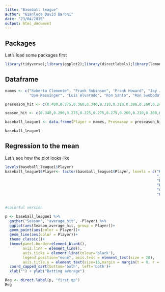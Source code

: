 ```yaml
---
title: "Baseball league"
author: "Gianluca David Baroni"
date: "23/04/2019"
output: html_document
---
```


## Packages 

Let's load some packages first

```r
library(tidyverse);library(ggplot2);library(directlabels);library(lemon)
```

## Dataframe

```r
names <- c("Roberto Clemente", "Frank Robinson", "Frank Howard", "Jay Johnstone", "Ken Berry", "Jim Spencer",
           "Don Kessinger", "Luis Alvarado", "Ron Santo", "Ron Swoboda", "Del Unser", "Billy Williams", "George Scott", "Rico Petrocelli", "Elli Rodriguez", "Bert Campaneris", "Thurman Munson", "Max Alvis")

preseason_hit <- c(0.400,0.375,0.360,0.340,0.310,0.310,0.280,0.260,0.240,0.240,0.220,0.220,0.225,0.225,0.220,0.200,0.175,0.155)

season_hit <- c(0.340,0.290,0.275,0.225,0.275,0.275,0.260,0.210,0.260,0.225,0.260,0.255,0.310,0.260,0.225,0.280,0.320,0.200)

baseball_league1 <- data.frame(Player = names, Preseason = preseason_hit, Season = season_hit)

baseball_league1
```

## Regression to the mean 
Let's see how the plot looks like

```r
levels(baseball_league1$Player)
baseball_league1$Player<- factor(baseball_league1$Player, levels = c("Roberto Clemente", "Frank Robinson" , "Frank Howard",
                                                                     "Jay Johnstone" ,   "Ken Berry"  ,      "Jim Spencer",
                                                                     "Don Kessinger"  ,  "Luis Alvarado"  ,  "Ron Santo",
                                                                     "Ron Swoboda"   ,   "Del Unser"   ,     "Billy Williams",
                                                                     "George Scott" ,    "Rico Petrocelli"  ,"Elli Rodriguez",
                                                                     "Bert Campaneris" , "Thurman Munson"  , "Max Alvis"))


#colorful version

p <- baseball_league1 %>% 
  gather("Season", "average_hit", -Player) %>% 
  ggplot(aes(Season,average_hit, group = Player))+
  geom_point(aes(color = Player))+
  geom_line(aes(color = Player))+
  theme_classic()+
  theme(panel.border=element_blank(),
        axis.line = element_line(), 
        axis.ticks = element_line(colour='black'),
        legend.position="none", axis.text = element_text(size = 20),
        axis.title.y = element_text(size=16,margin = margin(t = 0, r = 20, b = 0, l = 0)))+
  coord_capped_cart(bottom='both', left='both')+
  xlab("") + ylab("Batting average")

Reg <- direct.label(p, "first.qp")
Reg
```


